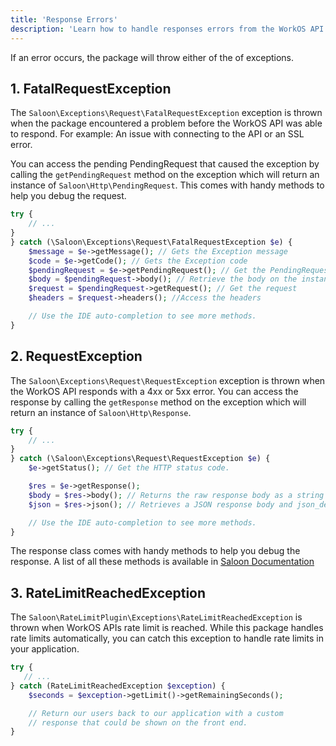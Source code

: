 ```yaml
---
title: 'Response Errors'
description: 'Learn how to handle responses errors from the WorkOS API'
---
```


If an error occurs, the package will throw either of the of exceptions.

## 1. FatalRequestException

The `Saloon\Exceptions\Request\FatalRequestException` exception is thrown when the package encountered a problem before the WorkOS API was able to respond. For example: An issue with connecting to the API or an SSL error.

You can access the pending PendingRequest that caused the exception by calling the `getPendingRequest` method on the exception which will return an instance of `Saloon\Http\PendingRequest`. This comes with handy methods to help you debug the request.

```php
try {
    // ...
}
} catch (\Saloon\Exceptions\Request\FatalRequestException $e) {
    $message = $e->getMessage(); // Gets the Exception message
    $code = $e->getCode(); // Gets the Exception code
    $pendingRequest = $e->getPendingRequest(); // Get the PendingRequest that caused the exception.
    $body = $pendingRequest->body(); // Retrieve the body on the instance
    $request = $pendingRequest->getRequest(); // Get the request
    $headers = $request->headers(); //Access the headers

    // Use the IDE auto-completion to see more methods.
}
````

## 2. RequestException

The `Saloon\Exceptions\Request\RequestException` exception is thrown when the WorkOS API responds with a 4xx or 5xx error. You can access the response by calling the `getResponse` method on the exception which will return an instance of `Saloon\Http\Response`.

```php
try {
    // ...
}
} catch (\Saloon\Exceptions\Request\RequestException $e) {
    $e->getStatus(); // Get the HTTP status code.

    $res = $e->getResponse();
    $body = $res->body(); // Returns the raw response body as a string
    $json = $res->json(); // Retrieves a JSON response body and json_decodes it into an array.

    // Use the IDE auto-completion to see more methods.
}
````

The response class comes with handy methods to help you debug the response. A list of all these methods is available in [Saloon Documentation](https://docs.saloon.dev/the-basics/responses#useful-methods)

## 3. RateLimitReachedException

The `Saloon\RateLimitPlugin\Exceptions\RateLimitReachedException` is thrown when WorkOS APIs rate limit is reached. While this package handles rate limits automatically, you can catch this exception to handle rate limits in your application.

```php
try {
   // ...
} catch (RateLimitReachedException $exception) {
    $seconds = $exception->getLimit()->getRemainingSeconds();

    // Return our users back to our application with a custom
    // response that could be shown on the front end.
}
```
